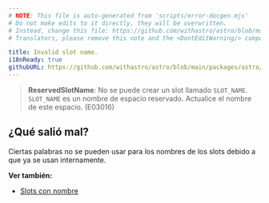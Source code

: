 ```yaml
---
# NOTE: This file is auto-generated from 'scripts/error-docgen.mjs'
# Do not make edits to it directly, they will be overwritten.
# Instead, change this file: https://github.com/withastro/astro/blob/main/packages/astro/src/core/errors/errors-data.ts
# Translators, please remove this note and the <DontEditWarning/> component.

title: Invalid slot name.
i18nReady: true
githubURL: https://github.com/withastro/astro/blob/main/packages/astro/src/core/errors/errors-data.ts
---
```


> **ReservedSlotName**: No se puede crear un slot llamado `SLOT_NAME`. `SLOT_NAME` es un nombre de espacio reservado. Actualice el nombre de este espacio. (E03016)

## ¿Qué salió mal?

Ciertas palabras no se pueden usar para los nombres de los slots debido a que ya se usan internamente.

**Ver también:**

-  [Slots con nombre](/es/core-concepts/astro-components/#slots-con-nombre)


